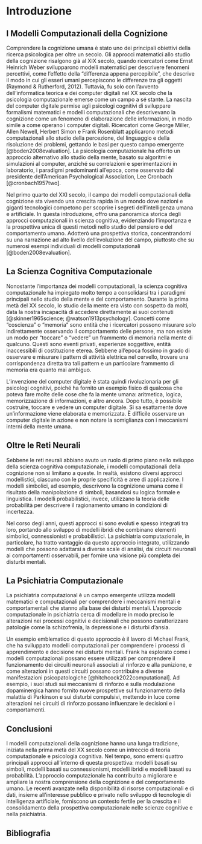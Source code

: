 # Introduzione {.unnumbered}

## I Modelli Computazionali della Cognizione

Comprendere la cognizione umana è stato uno dei principali obiettivi della ricerca psicologica per oltre un secolo. Gli approcci matematici allo studio della cognizione risalgono già al XIX secolo, quando ricercatori come Ernst Heinrich Weber svilupparono modelli matematici per descrivere fenomeni percettivi, come l'effetto della "differenza appena percepibile", che descrive il modo in cui gli esseri umani percepiscono le differenze tra gli oggetti (Raymond & Rutherford, 2012). Tuttavia, fu solo con l'avvento dell'informatica teorica e dei computer digitali nel XX secolo che la psicologia computazionale emerse come un campo a sé stante. La nascita del computer digitale permise agli psicologi cognitivi di sviluppare formalismi matematici e modelli computazionali che descrivevano la cognizione come un fenomeno di elaborazione delle informazioni, in modo simile a come operano i computer digitali. Ricercatori come George Miller, Allen Newell, Herbert Simon e Frank Rosenblatt applicarono metodi computazionali allo studio della percezione, del linguaggio e della risoluzione dei problemi, gettando le basi per questo campo emergente [@boden2008evaluation]. La psicologia computazionale ha offerto un approccio alternativo allo studio della mente, basato su algoritmi e simulazioni al computer, anziché su correlazioni e sperimentazioni in laboratorio, i paradigmi predominanti all'epoca, come osservato dal presidente dell'American Psychological Association, Lee Cronbach [@cronbach1957two].

Nel primo quarto del XXI secolo, il campo dei modelli computazionali della cognizione sta vivendo una crescita rapida in un mondo dove nazioni e giganti tecnologici competono per scoprire i segreti dell'intelligenza umana e artificiale. In questa introduzione, offro una panoramica storica degli approcci computazionali in scienza cognitiva, evidenziando l'importanza e la prospettiva unica di questi metodi nello studio del pensiero e del comportamento umano. Adotterò una prospettiva storica, concentrandomi su una narrazione ad alto livello dell'evoluzione del campo, piuttosto che su numerosi esempi individuali di modelli computazionali [@boden2008evaluation].

## La Scienza Cognitiva Computazionale

Nonostante l'importanza dei modelli computazionali, la scienza cognitiva computazionale ha impiegato molto tempo a consolidarsi tra i paradigmi principali nello studio della mente e del comportamento. Durante la prima metà del XX secolo, lo studio della mente era visto con sospetto da molti, data la nostra incapacità di accedere direttamente ai suoi contenuti [@skinner1965science; @watson1913psychology]. Concetti come "coscienza" o "memoria" sono entità che i ricercatori possono misurare solo indirettamente osservando il comportamento delle persone, ma non esiste un modo per "toccare" o "vedere" un frammento di memoria nella mente di qualcuno. Questi sono eventi privati, esperienze soggettive, entità inaccessibili di costituzione eterea. Sebbene all'epoca fossimo in grado di osservare e misurare i pattern di attività elettrica nel cervello, trovare una corrispondenza diretta tra tali pattern e un particolare frammento di memoria era quanto mai ambiguo.

L'invenzione del computer digitale è stata quindi rivoluzionaria per gli psicologi cognitivi, poiché ha fornito un esempio fisico di qualcosa che poteva fare molte delle cose che fa la mente umana: aritmetica, logica, memorizzazione di informazioni, e altro ancora. Dopo tutto, è possibile costruire, toccare e vedere un computer digitale. Si sa esattamente dove un'informazione viene elaborata e memorizzata. È difficile osservare un computer digitale in azione e non notare la somiglianza con i meccanismi interni della mente umana.

## Oltre le Reti Neurali

Sebbene le reti neurali abbiano avuto un ruolo di primo piano nello sviluppo della scienza cognitiva computazionale, i modelli computazionali della cognizione non si limitano a queste. In realtà, esistono diversi approcci modellistici, ciascuno con le proprie specificità e aree di applicazione. I modelli simbolici, ad esempio, descrivono la cognizione umana come il risultato della manipolazione di simboli, basandosi su logica formale e linguistica. I modelli probabilistici, invece, utilizzano la teoria delle probabilità per descrivere il ragionamento umano in condizioni di incertezza.

Nel corso degli anni, questi approcci si sono evoluti e spesso integrati tra loro, portando allo sviluppo di modelli ibridi che combinano elementi simbolici, connessionisti e probabilistici. La psichiatria computazionale, in particolare, ha tratto vantaggio da questo approccio integrato, utilizzando modelli che possono adattarsi a diverse scale di analisi, dai circuiti neuronali ai comportamenti osservabili, per fornire una visione più completa dei disturbi mentali.

## La Psichiatria Computazionale

La psichiatria computazional è un campo emergente utilizza modelli matematici e computazionali per comprendere i meccanismi mentali e comportamentali che stanno alla base dei disturbi mentali. L'approccio computazionale in psichiatria cerca di modellare in modo preciso le alterazioni nei processi cognitivi e decisionali che possono caratterizzare patologie come la schizofrenia, la depressione e i disturbi d'ansia.

Un esempio emblematico di questo approccio è il lavoro di Michael Frank, che ha sviluppato modelli computazionali per comprendere i processi di apprendimento e decisione nei disturbi mentali. Frank ha esplorato come i modelli computazionali possano essere utilizzati per comprendere il funzionamento dei circuiti neuronali associati al rinforzo e alla punizione, e come alterazioni in questi circuiti possano contribuire a diverse manifestazioni psicopatologiche [@hitchcock2022computational]. Ad esempio, i suoi studi sui meccanismi di rinforzo e sulla modulazione dopaminergica hanno fornito nuove prospettive sul funzionamento della malattia di Parkinson e sui disturbi compulsivi, mettendo in luce come alterazioni nei circuiti di rinforzo possano influenzare le decisioni e i comportamenti.

## Conclusioni

I modelli computazionali della cognizione hanno una lunga tradizione, iniziata nella prima metà del XX secolo come un intreccio di teoria computazionale e psicologia cognitiva. Nel tempo, sono emersi quattro principali approcci all'interno di questa prospettiva: modelli basati su simboli, modelli basati su connessionismi, modelli ibridi e modelli basati su probabilità. L'approccio computazionale ha contribuito a migliorare e ampliare la nostra comprensione della cognizione e del comportamento umano. Le recenti avanzate nella disponibilità di risorse computazionali e di dati, insieme all'interesse pubblico e privato nello sviluppo di tecnologie di intelligenza artificiale, forniscono un contesto fertile per la crescita e il consolidamento della prospettiva computazionale nelle scienze cognitive e nella psichiatria.

## Bibliografia {.unnumbered}

